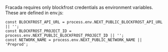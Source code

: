 Fracada requires only blockfrost credentials as environment variables.
These are defined in env.js:
```
const BLOCKFROST_API_URL = process.env.NEXT_PUBLIC_BLOCKFROST_API_URL || '';
const BLOCKFROST_PROJECT_ID = process.env.NEXT_PUBLIC_BLOCKFROST_PROJECT_ID || '';
const NETWORK_NAME = process.env.NEXT_PUBLIC_NETWORK_NAME || 'Preprod';
```
